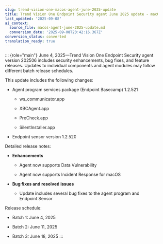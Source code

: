 ```yaml
---
slug: trend-vision-one-macos-agent-june-2025-update
title: Trend Vision One Endpoint Security agent June 2025 update - macOS
last_updated: '2025-09-08'
ai_context:
  source_file: macos-agent-june-2025-update.md
  conversion_date: '2025-09-08T23:42:16.367Z'
conversion_status: converted
translation_ready: true
---
```


::: {role="main"}
June 4, 2025—Trend Vision One Endpoint Security agent version 202506 includes security enhancements, bug fixes, and feature releases. Updates to individual components and agent modules may follow different batch release schedules.

This update includes the following changes:

- Agent program services package (Endpoint Basecamp) 1.2.521

  - ws_communicator.app

  - XBCAgent.app

  - PreCheck.app

  - SilentInstaller.app

- Endpoint sensor version 1.2.520

Detailed release notes:

- **Enhancements**

  - Agent now supports Data Vulnerability

  - Agent now supports Incident Response for macOS

- **Bug fixes and resolved issues**

  - Update includes several bug fixes to the agent program and Endpoint Sensor

Release schedule:

- Batch 1: June 4, 2025

- Batch 2: June 11, 2025

- Batch 3: June 18, 2025
:::
